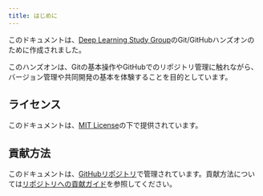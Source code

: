 ```yaml
---
title: はじめに
---
```


このドキュメントは、[Deep Learning Study Group](https://github.com/tpu-dsg)のGit/GitHubハンズオンのために作成されました。

このハンズオンは、Gitの基本操作やGitHubでのリポジトリ管理に触れながら、バージョン管理や共同開発の基本を体験することを目的としています。

## ライセンス

このドキュメントは、[MIT License](https://github.com/tpu-dsg/git-hands-on/blob/main/LICENSE)の下で提供されています。

## 貢献方法

このドキュメントは、[GitHubリポジトリ](https://github.com/tpu-dsg/git-hands-on)で管理されています。貢献方法については[リポジトリへの貢献ガイド](https://github.com/tpu-dsg/.github/blob/main/CONTRIBUTING.md)を参照してください。
